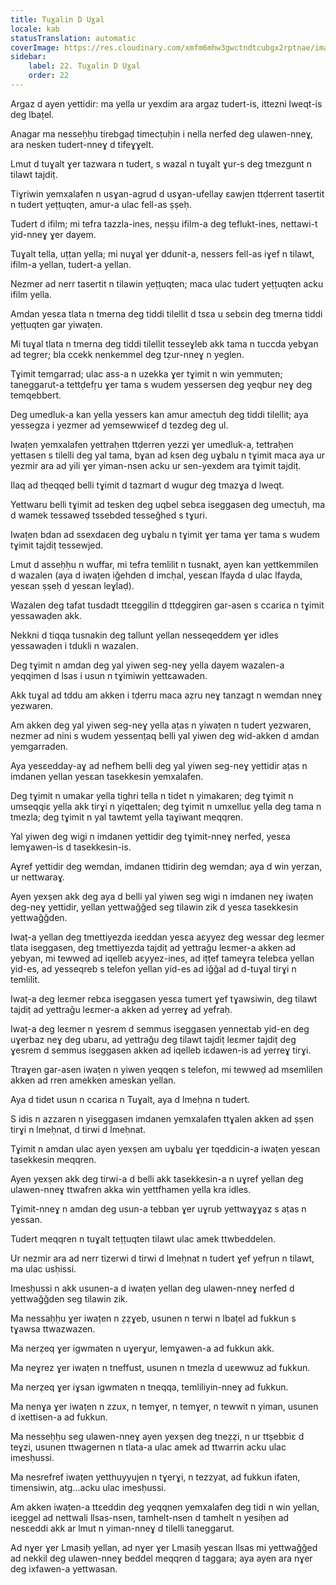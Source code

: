 ```yaml
---
title: Tuɣalin D Uɣal
locale: kab
statusTranslation: automatic
coverImage: https://res.cloudinary.com/xmfm6mhw3gwctndtcubgx2rptnae/image/upload/v1741354419/small_cover_la_gran_rebelion_28716e29d2.webp
sidebar:
    label: 22. Tuɣalin D Uɣal
    order: 22
---
```

Argaz d ayen yettidir: ma yella ur yexdim ara argaz tudert-is, ittezni lweqt-is deg lbaṭel.

Anagar ma nesseḥḥu tirebgaḍ timecṭuḥin i nella nerfed deg ulawen-nneɣ, ara nesken tudert-nneɣ d tifeɣɣelt.

Lmut d tuɣalt ɣer tazwara n tudert, s wazal n tuɣalt ɣur-s deg tmezgunt n tilawt tajdiṭ.

Tiɣriwin yemxalafen n usɣan-agrud d usɣan-ufellay ɛawjen ttḍerrent tasertit n tudert yeṭṭuqten, amur-a ulac fell-as ṣṣeḥ.

Tudert d ifilm; mi tefra tazzla-ines, neṣṣu ifilm-a deg teflukt-ines, nettawi-t yid-nneɣ ɣer dayem.

Tuɣalt tella, uṭṭan yella; mi nuɣal ɣer ddunit-a, nessers fell-as iɣef n tilawt, ifilm-a yellan, tudert-a yellan.

Nezmer ad nerr tasertit n tilawin yeṭṭuqten; maca ulac tudert yeṭṭuqten acku ifilm yella.

Amdan yesɛa tlata n tmerna deg tiddi tilellit d tsɛa u sebɛin deg tmerna tiddi yeṭṭuqten gar yiwaṭen.

Mi tuɣal tlata n tmerna deg tiddi tilellit tesseɣleb akk tama n tuccda yebɣan ad tegrer; bla ccekk nenkemmel deg tẓur-nneɣ n yeglen.

Tɣimit temgarrad; ulac ass-a n uzekka ɣer tɣimit n win yemmuten; taneggarut-a tettḍefṛu ɣer tama s wudem yessersen deg yeqbur neɣ deg temqebbert.

Deg umedluk-a kan yella yessers kan amur amecṭuh deg tiddi tilellit; aya yessegza i yezmer ad yemsewwiɛef d tezdeg deg ul.

Iwaṭen yemxalafen yettraḥen ttḍerren yezzi ɣer umedluk-a, tettraḥen yettasen s tilelli deg yal tama, bɣan ad ksen deg uɣbalu n tɣimit maca aya ur yezmir ara ad yili ɣer yiman-nsen acku ur sen-yexdem ara tɣimit tajdiṭ.

Ilaq ad tḥeqqeḍ belli tɣimit d tazmart d wugur deg tmazɣa d lweqt.

Yettwaru belli tɣimit ad tesken deg uqbel sebɛa iseggasen deg umecṭuh, ma d wamek tessaweḍ tssebded tesseǧhed s tɣuri.

Iwaṭen bdan ad ssexdaɛen deg uɣbalu n tɣimit ɣer tama ɣer tama s wudem tɣimit tajdiṭ tessewjed.

Lmut d asseḥḥu n wuffar, mi tefra temlilit n tusnakt, ayen kan yettkemmilen d wazalen (aya d iwaṭen iǧehden d imcḥal, yesɛan lfayda d ulac lfayda, yesɛan ṣṣeḥ d yesɛan leɣlaḍ).

Wazalen deg tafat tusdadt ttɛeggilin d ttḍeggiren gar-asen s ccariɛa n tɣimit yessawaḍen akk.

Nekkni d tiqqa tusnakin deg tallunt yellan nesseqeddem ɣer idles yessawaḍen i tdukli n wazalen.

Deg tɣimit n amdan deg yal yiwen seg-neɣ yella dayem wazalen-a yeqqimen d lsas i usun n tɣimiwin yettɛawaden.

Akk tuɣal ad tddu am akken i tḍerru maca aẓru neɣ tanzagt n wemdan nneɣ yezwaren.

Am akken deg yal yiwen seg-neɣ yella aṭas n yiwaṭen n tudert yezwaren, nezmer ad nini s wudem yessenṭaq belli yal yiwen deg wid-akken d amdan yemgarraden.

Aya yesɛedday-aɣ ad nefhem belli deg yal yiwen seg-neɣ yettidir aṭas n imdanen yellan yesɛan tasekkesin yemxalafen.

Deg tɣimit n umakar yella tighri tella n tidet n yimakaren; deg tɣimit n umseqqiɛ yella akk tirɣi n yiqettalen; deg tɣimit n umxelluɛ yella deg tama n tmezla; deg tɣimit n yal tawtemt yella taɣiwant meqqren.

Yal yiwen deg wigi n imdanen yettidir deg tɣimit-nneɣ nerfed, yesɛa lemɣawen-is d tasekkesin-is.

Aɣref yettidir deg wemdan, imdanen ttidirin deg wemdan; aya d win yerzan, ur nettwaraɣ.

Ayen yexṣen akk deg aya d belli yal yiwen seg wigi n imdanen neɣ iwaṭen deg-neɣ yettidir, yellan yettwaǧǧed seg tilawin zik d yesɛa tasekkesin yettwaǧǧden.

Iwaṭ-a yellan deg tmettiyezda iɛeddan yesɛa aɛyyez deg wessar deg leɛmer tlata iseggasen, deg tmettiyezda tajdiṭ ad yettraǧu leɛmer-a akken ad yebyan, mi tewweḍ ad iqelleb aɛyyez-ines, ad iṭṭef tameɣra telebɛa yellan yid-es, ad yesseqreb s telefon yellan yid-es ad iǧǧal ad d-tuɣal tirɣi n temlilit.

Iwaṭ-a deg leɛmer rebɛa iseggasen yesɛa tumert ɣef tɣawsiwin, deg tilawt tajdiṭ ad yettraǧu leɛmer-a akken ad yerreɣ ad yefraḥ.

Iwaṭ-a deg leɛmer n ɣesrem d semmus iseggasen yenneɛtab yid-en deg uɣerbaz neɣ deg ubaru, ad yettraǧu deg tilawt tajdiṭ leɛmer tajdiṭ deg ɣesrem d semmus iseggasen akken ad iqelleb iɛdawen-is ad yerreɣ tirɣi.

Ttraɣen gar-asen iwaṭen n yiwen yeqqen s telefon, mi tewweḍ ad msemlilen akken ad rren amekken ameskan yellan.

Aya d tidet usun n ccariɛa n Tuɣalt, aya d lmeḥna n tudert.

S idis n azzaren n yiseggasen imdanen yemxalafen ttɣalen akken ad ṣṣen tirɣi n lmeḥnat, d tirwi d lmeḥnat.

Tɣimit n amdan ulac ayen yexṣen am uɣbalu ɣer tqeddicin-a iwaṭen yesɛan tasekkesin meqqren.

Ayen yexṣen akk deg tirwi-a d belli akk tasekkesin-a n uɣref yellan deg ulawen-nneɣ ttwafren akka win yettfhamen yella kra idles.

Tɣimit-nneɣ n amdan deg usun-a tebban ɣer uɣrub yettwaɣɣaz s aṭas n yessan.

Tudert meqqren n tuɣalt teṭṭuqten tilawt ulac amek ttwbeddelen.

Ur nezmir ara ad nerr tizerwi d tirwi d lmeḥnat n tudert ɣef yefṛun n tilawt, ma ulac usḥissi.

Imesḥussi n akk usunen-a d iwaṭen yellan deg ulawen-nneɣ nerfed d yettwaǧǧden seg tilawin zik.

Ma nessaḥḥu ɣer iwaṭen n ẓẓɣeb, usunen n terwi n lbaṭel ad fukkun s tɣawsa ttwazwazen.

Ma nerẓeq ɣer igwmaten n uɣerɣur, lemɣawen-a ad fukkun akk.

Ma neɣrez ɣer iwaṭen n tneffust, usunen n tmezla d uɛewwuz ad fukkun.

Ma nerẓeq ɣer iɣsan igwmaten n tneqqa, temliliyin-nneɣ ad fukkun.

Ma nenɣa ɣer iwaṭen n zzux, n temɣer, n temɣer, n tewwit n yiman, usunen d ixettisen-a ad fukkun.

Ma nesseḥḥu seg ulawen-nneɣ ayen yexṣen deg tneẓẓi, n ur ttṣebbiɛ d teɣzi, usunen ttwagernen n tlata-a ulac amek ad ttwarrin acku ulac imesḥussi.

Ma nesrefref iwaṭen yetthuyyujen n tɣerɣi, n tezzyat, ad fukkun ifaten, timensiwin, atg...acku ulac imesḥussi.

Am akken iwaṭen-a ttɛeddin deg yeqqnen yemxalafen deg tidi n win yellan, iɛeggel ad nettwali llsas-nsen, tamhelt-nsen d tamhelt n yesiḥen ad nesɛeddi akk ar lmut n yiman-nneɣ d tilelli taneggarut.

Ad nɣer ɣer Lmasiḥ yellan, ad nɣer ɣer Lmasiḥ yesɛan llsas mi yettwaǧǧed ad nekkil deg ulawen-nneɣ beddel meqqren d taggara; aya ayen ara nɣer deg ixfawen-a yettwasan.

